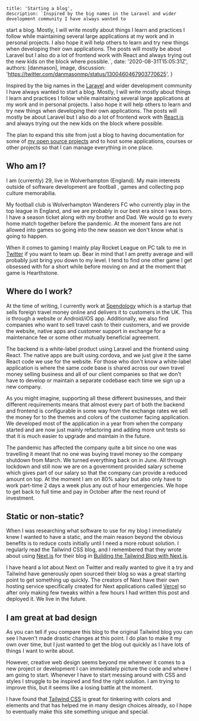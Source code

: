 
    title: 'Starting a blog',
    description: `Inspired by the big names in the Laravel and wider development community I have always wanted to
 start a blog. Mostly, I will write mostly about things I learn and practices I follow while maintaining several large
 applications at my work and in personal projects. I also hope it will help others to learn and try new things when
 developing their own applications. The posts will mostly be about Laravel but I also do a lot of frontend work with
 React and always trying out the new kids on the block where possible.`,
    date: '2020-08-31T15:05:31Z',
    authors: [danmason],
    image,
    discussion: 'https://twitter.com/danmasonmp/status/1300460467903770625',
}

Inspired by the big names in the [Laravel](https://laravel.com) and wider development community I have always wanted
to start a blog. Mostly, I will write mostly about things I learn and practices I follow while maintaining several
large applications at my work and in personal projects. I also hope it will help others to learn and try new things
when developing their own applications. The posts will mostly be about Laravel but I also do a lot of frontend
work with [React.js](https://reactjs.org) and always trying out the new kids on the block where possible.

The plan to expand this site from just a blog to having documentation for some of
[my open source projects](https://github.com/fidum) and to host some applications, courses or other projects so that
I can manage everything in one place.

<!--more-->

## Who am I?
I am (currently) 29, live in Wolverhampton (England). My main interests outside of software development are football
, games and collecting pop culture memorabilia.

My football club is Wolverhampton Wanderers FC who currently play in the top league in England, and we are probably in
our best era since I was born. I have a season ticket along with my brother and Dad. We would go to every home match
together before the pandemic. At the moment fans are not allowed into games so going into the new season we don't
know what is going to happen.

When it comes to gaming I mainly play Rocket League on PC talk to me in [Twitter](https://twitter.com/danmasonmp) if
you want to team up. Bear in mind that I am pretty average and will probably just bring you down to my level. I tend
to find one other game I get obsessed with for a short while before moving on and at the moment that game is
Hearthstone.

## Where do I work?
At the time of writing, I currently work at [Spendology](https://spendology.com) which is a startup that sells foreign
travel money online and delivers it to customers in the UK. This is through a website or Android/iOS
app. Additionally, we also find companies who want to sell travel cash to their customers, and we provide the
website, native apps and customer support in exchange for a maintenance fee or some other mutually beneficial
agreement.

The backend is a white-label product using Laravel and the frontend using React. The native apps are built using
cordova, and we just give it the same React code we use for the website. For those who don't know a white-label
application is where the same code base is shared across our own travel money selling business and all of our client
companies so that we don't have to develop or maintain a separate codebase each time we sign up a new company.

As you might imagine, supporting all these different businesses, and their different requirements means that almost
every part of both the backend and frontend is configurable in some way from the exchange rates we sell the money for
to the themes and colors of the customer facing application. We developed most of the application in a year from
when the company started and are now just mainly refactoring and adding more unit tests so that it is much easier to
upgrade and maintain in the future.

The pandemic has affected the company quite a bit since no one was travelling it meant that no one was buying travel
money so the company shutdown from March. We turned everything back on in June. All through lockdown and still now we
are on a government provided salary scheme which gives part of our salary so that the company can provide a reduced
amount on top. At the moment I am on 80% salary but also only have to work part-time 2 days a week plus any out of hour
emergencies. We hope to get back to full time and pay in October after the next round of investment.

## Static or non-static?
When I was researching what software to use for my blog I immediately knew I wanted to have a static, and the main
reason beyond the obvious benefits is to reduce costs initially until I need a more robust solution. I regularly read
the Tailwind CSS blog, and I remembered that they wrote about using [Next.js](https://nextjs.org) for their blog in
[Building the Tailwind Blog with Next.js](https://blog.tailwindcss.com/building-the-tailwind-blog).

I have heard a lot about Next on Twitter and really wanted to give it a try and Tailwind have generously open sourced
their blog so was a great starting point to get something up quickly. The creators of Next have their own hosting
service specifically created for Next applications called [Vercel](https:://vercel.com) so after only making few
tweaks within a few hours I had written this post and deployed it. We live in the future.

## I am great at bad design
As you can tell if you compare this blog to the original Tailwind blog you can see I haven't made drastic changes at
this point. I do plan to make it my own over time, but I just wanted to get the blog out quickly as I have lots of
things I want to write about.

However, creative web design seems beyond me whenever it comes to a new project or development I can immediately
picture the code and where I am going to start. Whenever I have to start messing around with CSS and styles I
struggle to be inspired and find the right solution. I am trying to improve this, but it seems like a losing battle
at the moment.

I have found that [Tailwind CSS](https://tailwindcss.com/) is great for tinkering with colors and elements and that
has helped me in many design choices already, so I hope to eventually make this site something unique and special.
